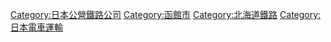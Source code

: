 [[Category:日本公營鐵路公司|Category:日本公營鐵路公司]]
[[Category:函館市|Category:函館市]]
[[Category:北海道鐵路|Category:北海道鐵路]]
[[Category:日本電車運輸|Category:日本電車運輸]]
